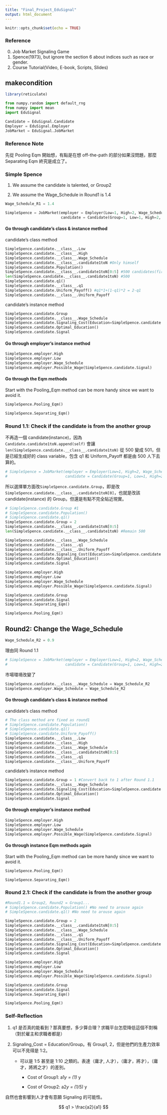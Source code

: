 ```yaml
---
title: "Final_Project_EduSignal"
output: html_document
---
```


```r
knitr::opts_chunk$set(echo = TRUE)
```

### Reference

0. Job Market Signaling Game
1. Spence(1973), but ignore the section 6 about indices such as race or gender.
2. Course Tutorial(Video, E-book, Scripts, Slides)

## makecondition

```r
library(reticulate)
```

```python
from numpy.random import default_rng
from numpy import mean
import EduSignal
```

```python
Candidate = EduSignal.Candidate
Employer = EduSignal.Employer
JobMarket = EduSignal.JobMarket
```

### Reference Note

先從 Pooling Eqm 開始想，有點是在想 off-the-path 的部分如果沒問題，那麼 Separating Eqm 終究是成立了。

### Simple Spence

1. We assume the candidate is talented, or Group2

2. We assume the Wage_Schedule in Round1 is 1.4

```python
Wage_Schedule_R1 = 1.4
```

```python
SimpleSpence = JobMarket(employer = Employer(Low=1, High=2, Wage_Schedule=Wage_Schedule_R1),
                         candidate = Candidate(Group=1, Low=1, High=2, Wage_Schedule=Wage_Schedule_R1))
```

#### Go through candidate's class & instance method 

candidate's class method 
```python
SimpleSpence.candidate.__class__.Low
SimpleSpence.candidate.__class__.High
SimpleSpence.candidate.__class__.Wage_Schedule
SimpleSpence.candidate.__class__.candidate1toN #Only himself
SimpleSpence.candidate.Population()
SimpleSpence.candidate.__class__.candidate1toN[0:5] #500 candidates(first one is the main character)
len(SimpleSpence.candidate.__class__.candidate1toN) #500
SimpleSpence.candidate.q1()
SimpleSpence.candidate.__class__.q1 
SimpleSpence.candidate.Uniform_Payoff() #q1*1+(1-q1)*2 = 2-q1
SimpleSpence.candidate.__class__.Uniform_Payoff
```

candidate's instance method 
```python
SimpleSpence.candidate.Group
SimpleSpence.candidate.__class__.Wage_Schedule
SimpleSpence.candidate.Signaling_Cost(Education=SimpleSpence.candidate.__class__.Wage_Schedule)
SimpleSpence.candidate.Optimal_Education()
SimpleSpence.candidate.Signal
```

#### Go through employer's instance method 

```python
SimpleSpence.employer.High
SimpleSpence.employer.Low
SimpleSpence.employer.Wage_Schedule
SimpleSpence.employer.Possible_Wage(SimpleSpence.candidate.Signal)
```

#### Go through the Eqm methods

Start with the Pooling_Eqm method can be more handy since we want to avoid it.
```python
SimpleSpence.Pooling_Eqm()
```

```python
SimpleSpence.Separating_Eqm()
```

### Round 1.1: Check if the candidate is from the another group

不再造一個 candidate(instance)，因為 `Candidate.candidate1toN.append(self)` 會讓 `len(SimpleSpence.candidate.__class__.candidate1toN)` 從 500 變成 501，但是已經生成好的 class variable，包含 q1 和 Uniform_Payoff 都是由 500 人下去算的。
```python
# SimpleSpence = JobMarket(employer = Employer(Low=1, High=2, Wage_Schedule=1.4),
#                          candidate = Candidate(Group=1, Low=1, High=2, Wage_Schedule=1.4))
```

所以選擇單方面改`SimpleSpence.candidate.Group`，即是改`SimpleSpence.candidate.__class__.candidate1toN[0]`，也就是改該 candidate(instance) 的 Group。但還是有點不完全貼近現實。
```python
# SimpleSpence.candidate.Group #1
# SimpleSpence.candidate.Population()
# SimpleSpence.candidate.q1()
SimpleSpence.candidate.Group = 2
SimpleSpence.candidate.__class__.candidate1toN[0:5]
len(SimpleSpence.candidate.__class__.candidate1toN) #Remain 500

SimpleSpence.candidate.__class__.Wage_Schedule
SimpleSpence.candidate.__class__.q1
SimpleSpence.candidate.__class__.Uniform_Payoff
SimpleSpence.candidate.Signaling_Cost(Education=SimpleSpence.candidate.__class__.Wage_Schedule)
SimpleSpence.candidate.Optimal_Education()
SimpleSpence.candidate.Signal
```

```python
SimpleSpence.employer.High
SimpleSpence.employer.Low
SimpleSpence.employer.Wage_Schedule
SimpleSpence.employer.Possible_Wage(SimpleSpence.candidate.Signal)
```

```python
SimpleSpence.candidate.Group
SimpleSpence.candidate.Signal
SimpleSpence.Separating_Eqm()
```

```python
SimpleSpence.Pooling_Eqm()
```

## Round2: Change the Wage_Schedule

```python
Wage_Schedule_R2 = 0.9
```

理由同 Round 1.1
```python
# SimpleSpence = JobMarket(employer = Employer(Low=1, High=2, Wage_Schedule=Wage_Schedule_R2),
#                          candidate = Candidate(Group=1, Low=1, High=2, Wage_Schedule=Wage_Schedule_R2))
```

市場環境改變了
```python
SimpleSpence.candidate.__class__.Wage_Schedule = Wage_Schedule_R2
SimpleSpence.employer.Wage_Schedule = Wage_Schedule_R2
```

#### Go through candidate's class & instance method 

candidate's class method 
```python
# The class method are fixed as round1
# SimpleSpence.candidate.Population()
# SimpleSpence.candidate.q1() 
# SimpleSpence.candidate.Uniform_Payoff()
SimpleSpence.candidate.__class__.Low
SimpleSpence.candidate.__class__.High
SimpleSpence.candidate.__class__.Wage_Schedule
SimpleSpence.candidate.__class__.candidate1toN[0:5]
SimpleSpence.candidate.__class__.q1 
SimpleSpence.candidate.__class__.Uniform_Payoff
```

candidate's instance method 
```python
SimpleSpence.candidate.Group = 1 #Convert back to 1 after Round 1.1
SimpleSpence.candidate.__class__.Wage_Schedule
SimpleSpence.candidate.Signaling_Cost(Education=SimpleSpence.candidate.__class__.Wage_Schedule)
SimpleSpence.candidate.Optimal_Education()
SimpleSpence.candidate.Signal
```

#### Go through employer's instance method 

```python
SimpleSpence.employer.High
SimpleSpence.employer.Low
SimpleSpence.employer.Wage_Schedule
SimpleSpence.employer.Possible_Wage(SimpleSpence.candidate.Signal)
```

#### Go through instance Eqm methods again

Start with the Pooling_Eqm method can be more handy since we want to avoid it.
```python
SimpleSpence.Pooling_Eqm()
```

```python
SimpleSpence.Separating_Eqm()
```

### Round 2.1: Check if the candidate is from the another group

```python
#Round1.1 = Group2, Round2 = Group1...
# SimpleSpence.candidate.Population() #No need to arouse again
# SimpleSpence.candidate.q1() #No need to arouse again

SimpleSpence.candidate.Group = 2 
SimpleSpence.candidate.__class__.candidate1toN[0:5]
SimpleSpence.candidate.__class__.Wage_Schedule
SimpleSpence.candidate.__class__.q1
SimpleSpence.candidate.__class__.Uniform_Payoff
SimpleSpence.candidate.Signaling_Cost(Education=SimpleSpence.candidate.__class__.Wage_Schedule)
SimpleSpence.candidate.Optimal_Education()
SimpleSpence.candidate.Signal
```

```python
SimpleSpence.employer.High
SimpleSpence.employer.Low
SimpleSpence.employer.Wage_Schedule
SimpleSpence.employer.Possible_Wage(SimpleSpence.candidate.Signal)
```

```python
SimpleSpence.candidate.Group
SimpleSpence.candidate.Signal
SimpleSpence.Separating_Eqm()
```

```python
SimpleSpence.Pooling_Eqm()
```

### Self-Reflection

1. q1 是否真的能看到？那真要想，多少算合理？求職平台怎麼降低這個不對稱（對於雇主和求職者都是）

2. Signaling_Cost = Education/Group。有 Group1, 2，但是他們的生產力效率可以不見得是 1:2。

    - 可以是 1:5 甚至是 1:10 之類的。表達（庸才, 人才），（庸才，將才），（庸才，將將之才）的差別。
    
        - Cost of Group1: a1*y = (1) * y
        
        - Cost of Group2: a2*y = (1/5) * y
    
自然也會影響到人才會有意願 Signaling 的可能性。

$$
q1 > \frac{a2}{a1}
$$




